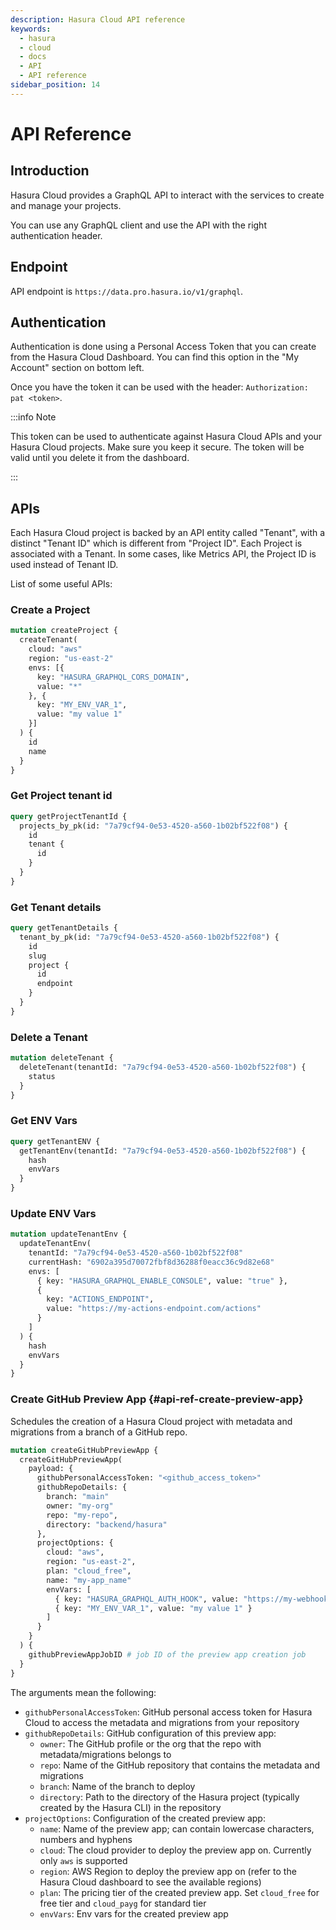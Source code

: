 ```yaml
---
description: Hasura Cloud API reference
keywords:
  - hasura
  - cloud
  - docs
  - API
  - API reference
sidebar_position: 14
---
```



# API Reference

## Introduction

Hasura Cloud provides a GraphQL API to interact with the services to create and manage your projects.

You can use any GraphQL client and use the API with the right authentication header.

## Endpoint

API endpoint is `https://data.pro.hasura.io/v1/graphql`.

## Authentication

Authentication is done using a Personal Access Token that you can create from the Hasura Cloud Dashboard. You can find this option in the "My Account" section on bottom left.

Once you have the token it can be used with the header: `Authorization: pat <token>`.

:::info Note

This token can be used to authenticate against Hasura Cloud APIs and your Hasura Cloud projects. Make sure you keep it secure. The token will be valid until you delete it from the dashboard.

:::

## APIs

Each Hasura Cloud project is backed by an API entity called "Tenant", with a distinct "Tenant ID" which is different from "Project ID". Each Project is associated with a Tenant. In some cases, like Metrics API, the Project ID is used instead of Tenant ID.

List of some useful APIs:

<TOCInline toc={toc[3].children} />

### Create a Project

```graphql
mutation createProject {
  createTenant(
    cloud: "aws"
    region: "us-east-2"
    envs: [{
      key: "HASURA_GRAPHQL_CORS_DOMAIN",
      value: "*"
    }, {
      key: "MY_ENV_VAR_1",
      value: "my value 1"
    }]
  ) {
    id
    name
  }
}
```

### Get Project tenant id

```graphql
query getProjectTenantId {
  projects_by_pk(id: "7a79cf94-0e53-4520-a560-1b02bf522f08") {
    id
    tenant {
      id
    }
  }
}
```

### Get Tenant details

```graphql
query getTenantDetails {
  tenant_by_pk(id: "7a79cf94-0e53-4520-a560-1b02bf522f08") {
    id
    slug
    project {
      id
      endpoint
    }
  }
}
```

### Delete a Tenant

```graphql
mutation deleteTenant {
  deleteTenant(tenantId: "7a79cf94-0e53-4520-a560-1b02bf522f08") {
    status
  }
}
```

### Get ENV Vars

```graphql
query getTenantENV {
  getTenantEnv(tenantId: "7a79cf94-0e53-4520-a560-1b02bf522f08") {
    hash
    envVars
  }
}
```

### Update ENV Vars

```graphql
mutation updateTenantEnv {
  updateTenantEnv(
    tenantId: "7a79cf94-0e53-4520-a560-1b02bf522f08"
    currentHash: "6902a395d70072fbf8d36288f0eacc36c9d82e68"
    envs: [
      { key: "HASURA_GRAPHQL_ENABLE_CONSOLE", value: "true" },
      {
        key: "ACTIONS_ENDPOINT",
        value: "https://my-actions-endpoint.com/actions"
      }
    ]
  ) {
    hash
    envVars
  }
}
```

### Create GitHub Preview App {#api-ref-create-preview-app}

Schedules the creation of a Hasura Cloud project with metadata and migrations from a branch of a GitHub repo.

```graphql
mutation createGitHubPreviewApp {
  createGitHubPreviewApp(
    payload: {
      githubPersonalAccessToken: "<github_access_token>"
      githubRepoDetails: {
        branch: "main"
        owner: "my-org"
        repo: "my-repo",
        directory: "backend/hasura"
      },
      projectOptions: {
        cloud: "aws",
        region: "us-east-2",
        plan: "cloud_free",
        name: "my-app_name"
        envVars: [
          { key: "HASURA_GRAPHQL_AUTH_HOOK", value: "https://my-webhook.com" },
          { key: "MY_ENV_VAR_1", value: "my value 1" }
        ]
      }
    }
  ) {
    githubPreviewAppJobID # job ID of the preview app creation job
  }
}
```

The arguments mean the following:

- `githubPersonalAccessToken`: GitHub personal access token for Hasura Cloud to access the metadata and migrations from your repository
- `githubRepoDetails`: GitHub configuration of this preview app:
  - `owner`: The GitHub profile or the org that the repo with metadata/migrations belongs to
  - `repo`: Name of the GitHub repository that contains the metadata and migrations
  - `branch`: Name of the branch to deploy
  - `directory`: Path to the directory of the Hasura project (typically created by the Hasura CLI) in the repository
- `projectOptions`: Configuration of the created preview app:
  - `name`: Name of the preview app; can contain lowercase characters, numbers and hyphens
  - `cloud`: The cloud provider to deploy the preview app on. Currently only `aws` is supported
  - `region`: AWS Region to deploy the preview app on (refer to the Hasura Cloud dashboard to see the available regions)
  - `plan`: The pricing tier of the created preview app. Set `cloud_free` for free tier and `cloud_payg` for standard tier
  - `envVars`: Env vars for the created preview app
